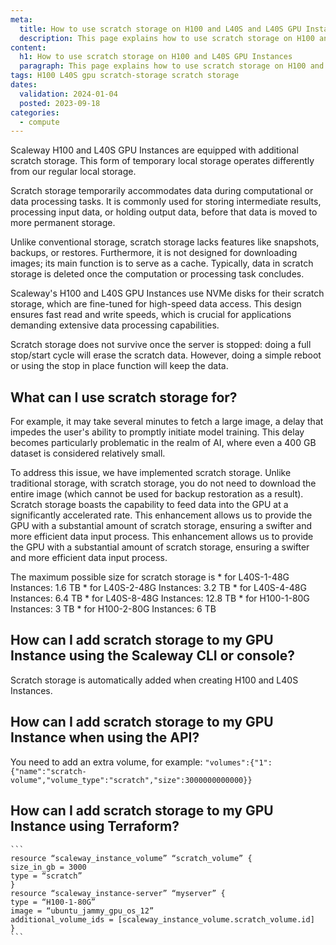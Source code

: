 ```yaml
---
meta:
  title: How to use scratch storage on H100 and L40S and L40S GPU Instances
  description: This page explains how to use scratch storage on H100 and L40S GPU Instances
content:
  h1: How to use scratch storage on H100 and L40S GPU Instances
  paragraph: This page explains how to use scratch storage on H100 and L40S GPU Instances
tags: H100 L40S gpu scratch-storage scratch storage
dates:
  validation: 2024-01-04
  posted: 2023-09-18
categories:
  - compute
---
```


Scaleway H100 and L40S GPU Instances are equipped with additional scratch storage. This form of temporary local storage operates differently from our regular local storage.

Scratch storage temporarily accommodates data during computational or data processing tasks. It is commonly used for storing intermediate results, processing input data, or holding output data, before that data is moved to more permanent storage.

Unlike conventional storage, scratch storage lacks features like snapshots, backups, or restores. Furthermore, it is not designed for downloading images; its main function is to serve as a cache. Typically, data in scratch storage is deleted once the computation or processing task concludes.

Scaleway's H100 and L40S GPU Instances use NVMe disks for their scratch storage, which are fine-tuned for high-speed data access. This design ensures fast read and write speeds, which is crucial for applications demanding extensive data processing capabilities.

<Message type="note">
  Scratch storage does not survive once the server is stopped: doing a full stop/start cycle will erase the scratch data. However, doing a simple reboot or using the stop in place function will keep the data.
</Message>

## What can I use scratch storage for?

For example, it may take several minutes to fetch a large image, a delay that impedes the user's ability to promptly initiate model training.
This delay becomes particularly problematic in the realm of AI, where even a 400 GB dataset is considered relatively small.

To address this issue, we have implemented scratch storage. Unlike traditional storage, with scratch storage, you do not need to download the entire image (which cannot be used for backup restoration as a  result). Scratch storage boasts the capability to feed data into the GPU at a significantly accelerated rate. This enhancement allows us to provide the GPU with a substantial amount of scratch storage, ensuring a swifter and more efficient data input process.
This enhancement allows us to provide the GPU with a substantial amount of scratch storage, ensuring a swifter and more efficient data input process.

<Message type="note">
      The maximum possible size for scratch storage is
      * for L40S-1-48G Instances: 1.6 TB
      * for L40S-2-48G Instances: 3.2 TB
      * for L40S-4-48G Instances: 6.4 TB
      * for L40S-8-48G Instances: 12.8 TB
      * for H100-1-80G Instances: 3 TB
      * for H100-2-80G Instances: 6 TB
</Message>

## How can I add scratch storage to my GPU Instance using the Scaleway CLI or console?
Scratch storage is automatically added when creating H100 and L40S Instances.

## How can I add scratch storage to my GPU Instance when using the API?
You need to add an extra volume, for example:
    ```
    "volumes":{"1":{"name":"scratch-volume","volume_type":"scratch","size":3000000000000}}
    ```

## How can I add scratch storage to my GPU Instance using Terraform?
    ```
    resource “scaleway_instance_volume” “scratch_volume” {
    size_in_gb = 3000
    type = “scratch”
    }
    resource “scaleway_instance-server” “myserver” {
    type = “H100-1-80G”
    image = “ubuntu_jammy_gpu_os_12”
    additional_volume_ids = [scaleway_instance_volume.scratch_volume.id]
    }
    ```


